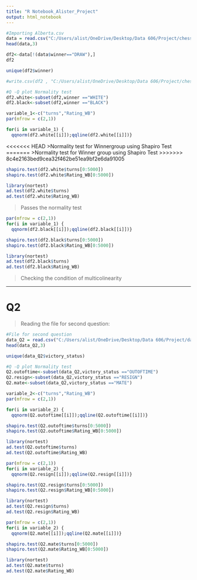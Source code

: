 ---
title: "R Notebook_Alister_Project"
output: html_notebook
---

```{r}
#Importing Alberta.csv 
data = read.csv("C:/Users/alist/OneDrive/Desktop/Data 606/Project/chess_df_overall.csv", header=TRUE)
head(data,3)
```

```{r}
df2<-data[!(data$winner=="DRAW"),]
df2
```
```{r}
unique(df2$winner)
```
```{r}
#write.csv(df2 , "C:/Users/alist/OneDrive/Desktop/Data 606/Project/chess_df_draw_dropped.csv", row.names=TRUE)
```

```{r}
#Q -Q plot Normality test
df2.white<-subset(df2,winner =="WHITE")
df2.black<-subset(df2,winner =="BLACK")
```
```{r}
variable_1<-c("turns","Rating_WB")
par(mfrow = c(2,1))

for(i in variable_1) {
  qqnorm(df2.white[[i]]);qqline(df2.white[[i]])}
```

<<<<<<< HEAD
>Normality test for Winnergroup using Shapiro Test
=======
>Normality test for Winner group using Shapiro Test
>>>>>>> 8c4e2163bed9cea32f462be51ea9bf2e6da91005

```{r}
shapiro.test(df2.white$turns[0:5000])
shapiro.test(df2.white$Rating_WB[0:5000])
```
```{r}
library(nortest)
ad.test(df2.white$turns)
ad.test(df2.white$Rating_WB)
```
> Passes the normality test


```{r}
par(mfrow = c(2,1))
for(i in variable_1) {
  qqnorm(df2.black[[i]]);qqline(df2.black[[i]])}
```
```{r}
shapiro.test(df2.black$turns[0:5000])
shapiro.test(df2.black$Rating_WB[0:5000])
```
```{r}
library(nortest)
ad.test(df2.black$turns)
ad.test(df2.black$Rating_WB)
```

> Checking the condition of multicolinearity




********************************************
# Q2
> Reading the file for second question: 

```{r}
#File for second question
data_Q2 = read.csv("C:/Users/alist/OneDrive/Desktop/Data 606/Project/data-606-project/chess_strat_Q2.csv", header=TRUE)
head(data_Q2,3)
```

```{r}
unique(data_Q2$victory_status)
```
```{r}
#Q -Q plot Normality test
Q2.outoftime<-subset(data_Q2,victory_status =="OUTOFTIME")
Q2.resign<-subset(data_Q2,victory_status =="RESIGN")
Q2.mate<-subset(data_Q2,victory_status =="MATE")
```
```{r}
variable_2<-c("turns","Rating_WB")
par(mfrow = c(2,1))

for(i in variable_2) {
  qqnorm(Q2.outoftime[[i]]);qqline(Q2.outoftime[[i]])}
```
```{r}
shapiro.test(Q2.outoftime$turns[0:5000])
shapiro.test(Q2.outoftime$Rating_WB[0:5000])
```
```{r}
library(nortest)
ad.test(Q2.outoftime$turns)
ad.test(Q2.outoftime$Rating_WB)
```

```{r}
par(mfrow = c(2,1))
for(i in variable_2) {
  qqnorm(Q2.resign[[i]]);qqline(Q2.resign[[i]])}
```
```{r}
shapiro.test(Q2.resign$turns[0:5000])
shapiro.test(Q2.resign$Rating_WB[0:5000])
```
```{r}
library(nortest)
ad.test(Q2.resign$turns)
ad.test(Q2.resign$Rating_WB)
```
```{r}
par(mfrow = c(2,1))
for(i in variable_2) {
  qqnorm(Q2.mate[[i]]);qqline(Q2.mate[[i]])}
```
```{r}
shapiro.test(Q2.mate$turns[0:5000])
shapiro.test(Q2.mate$Rating_WB[0:5000])
```
```{r}
library(nortest)
ad.test(Q2.mate$turns)
ad.test(Q2.mate$Rating_WB)
```
